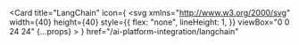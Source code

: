 <Card
  title="LangChain"
  icon={
    <svg
      xmlns="http://www.w3.org/2000/svg"
      width={40}
      height={40}
      style={{
        flex: "none",
        lineHeight: 1,
      }}
      viewBox="0 0 24 24"
      {...props}
    >
      <title>{"LangChain"}</title>
      <path
        d="M8.373 14.502c.013-.06.024-.118.038-.17l.061.145c.115.28.229.557.506.714-.012.254-.334.357-.552.326-.048-.114-.115-.228-.255-.164-.143.056-.3-.01-.266-.185.333-.012.407-.371.468-.666zM18.385 9.245c-.318 0-.616.122-.839.342l-.902.887c-.243.24-.368.572-.343.913l.006.056c.032.262.149.498.337.682.13.128.273.21.447.266a.866.866 0 01-.247.777l-.056.055a2.022 2.022 0 01-1.355-1.555l-.01-.057-.046.037c-.03.024-.06.05-.088.078l-.902.887a1.156 1.156 0 000 1.65c.231.228.535.342.84.342.304 0 .607-.114.838-.341l.902-.888a1.156 1.156 0 00-.436-1.921.953.953 0 01.276-.842 2.062 2.062 0 011.371 1.57l.01.057.047-.037c.03-.024.06-.05.088-.078l.902-.888a1.155 1.155 0 000-1.65 1.188 1.188 0 00-.84-.342z"
        fill="#1C3C3C"
      />
      <path
        clipRule="evenodd"
        d="M17.901 6H6.1C2.736 6 0 8.692 0 12s2.736 6 6.099 6H17.9C21.264 18 24 15.308 24 12s-2.736-6-6.099-6zm-5.821 9.407c-.195.04-.414.047-.562-.106-.045.1-.136.077-.221.056a.797.797 0 00-.061-.014c-.01.025-.017.048-.026.073-.329.021-.575-.309-.732-.558a4.991 4.991 0 00-.473-.21c-.172-.07-.345-.14-.509-.23a2.218 2.218 0 00-.004.173c-.002.244-.004.503-.227.651-.007.295.236.292.476.29.207-.003.41-.005.447.184a.485.485 0 01-.05.003c-.046 0-.092 0-.127.034-.117.111-.242.063-.372.013-.12-.046-.243-.094-.367-.02a2.318 2.318 0 00-.262.154.97.97 0 01-.548.194c-.024-.036-.014-.059.006-.08a.562.562 0 00.043-.056c.019-.028.035-.057.051-.084.054-.095.103-.18.242-.22-.185-.029-.344.055-.5.137l-.004.002a4.21 4.21 0 01-.065.034c-.097.04-.154.009-.212-.023-.082-.045-.168-.092-.376.04-.04-.032-.02-.061.002-.086.091-.109.21-.125.345-.119-.351-.193-.604-.056-.81.055-.182.098-.327.176-.471-.012-.065.017-.102.063-.138.108-.015.02-.03.038-.047.055-.035-.039-.027-.083-.018-.128l.005-.026a.242.242 0 00.003-.03l-.027-.01c-.053-.022-.105-.044-.09-.124-.117-.04-.2.03-.286.094-.054-.041-.01-.095.032-.145a.279.279 0 00.045-.065c.038-.065.103-.067.166-.069.054-.001.108-.003.145-.042.133-.075.297-.036.462.003.121.028.242.057.354.042.203.025.454-.18.352-.385-.186-.233-.184-.528-.183-.813v-.143c-.016-.108-.172-.233-.328-.358-.12-.095-.24-.191-.298-.28-.16-.177-.285-.382-.409-.585l-.015-.024c-.212-.404-.297-.86-.382-1.315-.103-.546-.205-1.09-.526-1.54-.266.144-.612.075-.841-.118-.12.107-.13.247-.138.396l-.001.014c-.297-.292-.26-.844-.023-1.17.097-.128.213-.233.342-.326.03-.021.04-.042.039-.074.235-1.04 1.836-.839 2.342-.103.167.206.281.442.395.678.137.283.273.566.5.795.22.237.452.463.684.689.359.35.718.699 1.032 1.089.49.587.839 1.276 1.144 1.97.05.092.08.193.11.293.044.15.089.299.2.417.026.035.084.088.149.148.156.143.357.328.289.409.009.019.027.04.05.06.032.028.074.058.116.088.122.087.25.178.16.25zm7.778-3.545l-.902.887c-.24.237-.537.413-.859.51l-.017.005-.006.015A2.021 2.021 0 0117.6 14l-.902.888c-.393.387-.916.6-1.474.6-.557 0-1.08-.213-1.474-.6a2.03 2.03 0 010-2.9l.902-.888c.242-.238.531-.409.859-.508l.016-.004.006-.016c.105-.272.265-.516.475-.724l.902-.887c.393-.387.917-.6 1.474-.6.558 0 1.08.213 1.474.6.394.387.61.902.61 1.45 0 .549-.216 1.064-.61 1.45v.001z"
        fill="#1C3C3C"
        fillRule="evenodd"
      />
    </svg>
  }
  href="/ai-platform-integration/langchain"
></Card> 